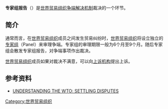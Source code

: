 {{expand|time=2015-07-11T11:54:08+00:00}}
{{refimprove|time=2015-07-11T11:54:08+00:00}}
'''专家组报告'''（{{lang|en|Panel Report}}）是[[世界贸易组织|世界贸易组织]][[争端解决机制|争端解决机制]]裁决的一个环节。

== 简介 ==
通常而言，在[[世界贸易组织|世界贸易组织]]成员之间发生贸易纠纷时，[[世界贸易组织|世界贸易组织]]将设立独立的[[专家组|专家组]]（Panel）来审理争端。专家组的审理期限一般为6个月至9个月。随后专家组会散发专家组报告，对争端事项作出裁决。

[[世界贸易组织|世界贸易组织]]成员如果对裁决不满意，可以向[[上诉机构|上诉机构]]提出上诉。

== 参考资料 ==
* [https://www.wto.org/english/thewto_e/whatis_e/tif_e/disp1_e.htm UNDERSTANDING THE WTO: SETTLING DISPUTES] {{Wayback|url=https://www.wto.org/english/thewto_e/whatis_e/tif_e/disp1_e.htm |date=20210327220758 }}

{{公司小作品}}
[[Category:世界贸易组织|Category:世界贸易组织]]